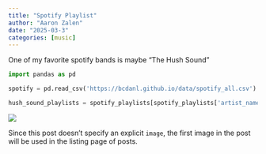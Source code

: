 ```yaml
---
title: "Spotify Playlist"
author: "Aaron Zalen"
date: "2025-03-3"
categories: [music]
---
```


One of my favorite spotify bands is maybe "The Hush Sound"

```python

import pandas as pd

spotify = pd.read_csv('https://bcdanl.github.io/data/spotify_all.csv')

hush_sound_playlists = spotify_playlists[spotify_playlists['artist_name'] == 'The Hush Sound'].shape[0]

```

![](thumbnail.jpg)

Since this post doesn't specify an explicit `image`, the first image in the post will be used in the listing page of posts.
